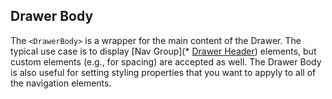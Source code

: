 
## Drawer Body

The `<DrawerBody>` is a wrapper for the main content of the Drawer. The typical use case is to display [Nav Group](\* [Drawer Header](/components/drawer-nav-group/examples)) elements, but custom elements (e.g., for spacing) are accepted as well. The Drawer Body is also useful for setting styling properties that you want to appyly to all of the navigation elements.

<BasicDrawerBody />
